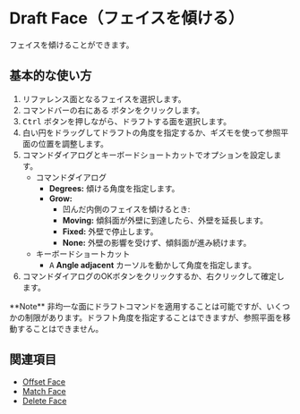 
# Draft Face（フェイスを傾ける）

<Reference shortcut="" command="Draft Face"  button="コマンドバー右"   buttonIcon='button-draft-face'/>

フェイスを傾けることができます。

## 基本的な使い方

1. リファレンス面となるフェイスを選択します。
2. コマンドバーの右にある <ButtonIcon type="button-draft-face" /> ボタンをクリックします。
3. <kbd>Ctrl</kbd> ボタンを押しながら、ドラフトする面を選択します。
4. 白い円をドラッグしてドラフトの角度を指定するか、ギズモを使って参照平面の位置を調整します。
5. コマンドダイアログとキーボードショートカットでオプションを設定します。
    - <Kst>コマンドダイアログ</Kst>
        - **Degrees:** 傾ける角度を指定します。
        - **Grow:**
            - 凹んだ内側のフェイスを傾けるとき:
            - **Moving:** 傾斜面が外壁に到達したら、外壁を延長します。
            - **Fixed:** 外壁で停止します。
            - **None:** 外壁の影響を受けず、傾斜面が進み続けます。
    - <Kst>キーボードショートカット</Kst>
        - <kbd>A</kbd> **Angle adjacent** カーソルを動かして角度を指定します。
6. コマンドダイアログのOKボタンをクリックするか、右クリックして確定します。

<VideoPlayer fileName="draft-face"/>

<Callout type="info" emoji="🗒️">
**Note**
非均一な面にドラフトコマンドを適用することは可能ですが、いくつかの制限があります。ドラフト角度を指定することはできますが、参照平面を移動することはできません。
</Callout>

## 関連項目
- [Offset Face](offset-face)
- [Match Face](match-face)
- [Delete Face](delete-face)